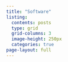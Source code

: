 ```yaml
---
title: "Software"
listing:
  contents: posts
  type: grid
  grid-columns: 3
  image-height: 250px
  categories: true
page-layout: full
---
```

